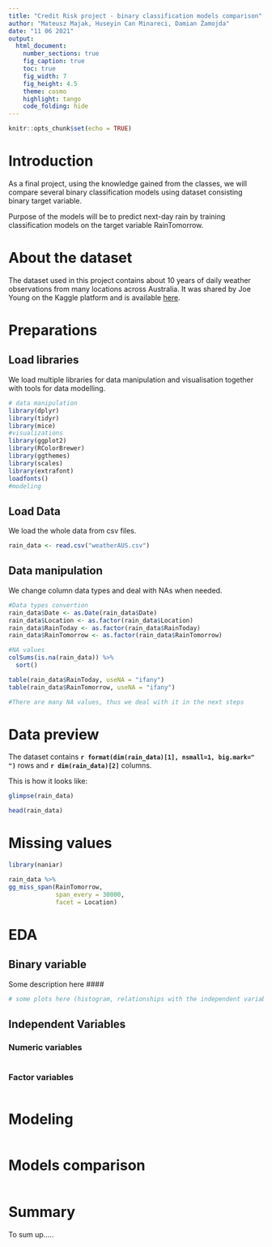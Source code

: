 ```yaml
---
title: "Credit Risk project - binary classification models comparison"
author: "Mateusz Majak, Huseyin Can Minareci, Damian Żamojda"
date: "11 06 2021"
output: 
  html_document:
    number_sections: true
    fig_caption: true
    toc: true
    fig_width: 7
    fig_height: 4.5
    theme: cosmo
    highlight: tango
    code_folding: hide
---
```


```r
knitr::opts_chunk$set(echo = TRUE)
```

# Introduction
As a final project, using the knowledge gained from the classes, we will compare several binary classification models using dataset consisting binary target variable.

Purpose of the models will be to predict next-day rain by training classification models on the target variable RainTomorrow.


# About the dataset
The dataset used in this project contains about 10 years of daily weather observations from many locations across Australia. It was shared by Joe Young on the Kaggle 
platform and is available [here](https://www.kaggle.com/jsphyg/weather-dataset-rattle-package).

# Preparations {.tabset .tabset-fade .tabset-pills}

## Load libraries
We load multiple libraries for data manipulation and visualisation together with 
tools for data modelling.

```r
# data manipulation
library(dplyr)
library(tidyr)
library(mice)
#visualizations
library(ggplot2)
library(RColorBrewer)
library(ggthemes)
library(scales)
library(extrafont)
loadfonts()
#modeling

```

## Load Data
We load the whole data from csv files.
```r
rain_data <- read.csv("weatherAUS.csv")
```

## Data manipulation
We change column data types and deal with NAs when needed.

```r
#Data types convertion
rain_data$Date <- as.Date(rain_data$Date)
rain_data$Location <- as.factor(rain_data$Location)
rain_data$RainToday <- as.factor(rain_data$RainToday)
rain_data$RainTomorrow <- as.factor(rain_data$RainTomorrow)

#NA values
colSums(is.na(rain_data)) %>% 
  sort()

table(rain_data$RainToday, useNA = "ifany")
table(rain_data$RainTomorrow, useNA = "ifany")

#There are many NA values, thus we deal with it in the next steps

```

# Data preview {.tabset .tabset-fade .tabset-pills}
The dataset contains **`r format(dim(rain_data)[1], nsmall=1, big.mark=" ") `** rows and **`r dim(rain_data)[2]`** columns.

This is how it looks like:

```r
glimpse(rain_data)

head(rain_data)
```

# Missing values

```r
library(naniar)

rain_data %>% 
gg_miss_span(RainTomorrow, 
             span_every = 30000, 
             facet = Location)
```

# EDA

## Binary variable

Some description here ####

```r
# some plots here (histogram, relationships with the independent variables?)
```


## Independent Variables

### Numeric variables

```r

```


### Factor variables

```r

```


# Modeling

```r

```

# Models comparison

```r

```


# Summary
To sum up.....


